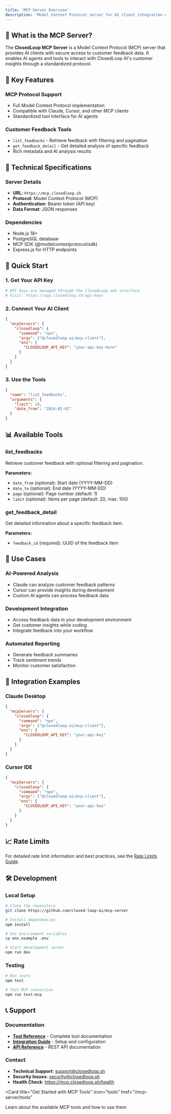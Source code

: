 ```yaml
---
title: 'MCP Server Overview'
description: 'Model Context Protocol server for AI client integration with ClosedLoop AI'
---
```


## 🤖 What is the MCP Server?

The **ClosedLoop MCP Server** is a Model Context Protocol (MCP) server that provides AI clients with secure access to customer feedback data. It enables AI agents and tools to interact with ClosedLoop AI's customer insights through a standardized protocol.

## 🎯 Key Features

### **MCP Protocol Support**
- Full Model Context Protocol implementation
- Compatible with Claude, Cursor, and other MCP clients
- Standardized tool interface for AI agents

### **Customer Feedback Tools**
- `list_feedbacks` - Retrieve feedback with filtering and pagination
- `get_feedback_detail` - Get detailed analysis of specific feedback
- Rich metadata and AI analysis results

## 🔧 Technical Specifications

### **Server Details**
- **URL**: `https://mcp.closedloop.sh`
- **Protocol**: Model Context Protocol (MCP)
- **Authentication**: Bearer token (API key)
- **Data Format**: JSON responses

### **Dependencies**
- Node.js 18+
- PostgreSQL database
- MCP SDK (@modelcontextprotocol/sdk)
- Express.js for HTTP endpoints

## 🚀 Quick Start

### 1. Get Your API Key
```bash
# API keys are managed through the ClosedLoop web interface
# Visit: https://app.closedloop.sh/api-keys
```

### 2. Connect Your AI Client
```json
{
  "mcpServers": {
    "closedloop": {
      "command": "npx",
      "args": ["@closedloop-ai/mcp-client"],
      "env": {
        "CLOSEDLOOP_API_KEY": "your-api-key-here"
      }
    }
  }
}
```

### 3. Use the Tools
```json
{
  "name": "list_feedbacks",
  "arguments": {
    "limit": 10,
    "date_from": "2024-01-01"
  }
}
```

## 📊 Available Tools

### **list_feedbacks**
Retrieve customer feedback with optional filtering and pagination.

**Parameters:**
- `date_from` (optional): Start date (YYYY-MM-DD)
- `date_to` (optional): End date (YYYY-MM-DD)
- `page` (optional): Page number (default: 1)
- `limit` (optional): Items per page (default: 20, max: 100)

### **get_feedback_detail**
Get detailed information about a specific feedback item.

**Parameters:**
- `feedback_id` (required): UUID of the feedback item

## 🎯 Use Cases

### **AI-Powered Analysis**
- Claude can analyze customer feedback patterns
- Cursor can provide insights during development
- Custom AI agents can process feedback data

### **Development Integration**
- Access feedback data in your development environment
- Get customer insights while coding
- Integrate feedback into your workflow

### **Automated Reporting**
- Generate feedback summaries
- Track sentiment trends
- Monitor customer satisfaction

## 🔗 Integration Examples

### **Claude Desktop**
```json
{
  "mcpServers": {
    "closedloop": {
      "command": "npx",
      "args": ["@closedloop-ai/mcp-client"],
      "env": {
        "CLOSEDLOOP_API_KEY": "your-api-key"
      }
    }
  }
}
```

### **Cursor IDE**
```json
{
  "mcpServers": {
    "closedloop": {
      "command": "npx", 
      "args": ["@closedloop-ai/mcp-client"],
      "env": {
        "CLOSEDLOOP_API_KEY": "your-api-key"
      }
    }
  }
}
```

## 📈 Rate Limits

For detailed rate limit information and best practices, see the [Rate Limits Guide](/mcp-server/rate-limits).

## 🛠️ Development

### **Local Setup**
```bash
# Clone the repository
git clone https://github.com/closed-loop-ai/mcp-server

# Install dependencies
npm install

# Set environment variables
cp env.example .env

# Start development server
npm run dev
```

### **Testing**
```bash
# Run tests
npm test

# Test MCP connection
npm run test:mcp
```

## 📞 Support

### **Documentation**
- **[Tool Reference](/mcp-server/tools)** - Complete tool documentation
- **[Integration Guide](/mcp-server/integration)** - Setup and configuration
- **[API Reference](/api-reference)** - REST API documentation

### **Contact**
- **Technical Support**: support@closedloop.sh
- **Security Issues**: security@closedloop.sh
- **Health Check**: https://mcp.closedloop.sh/health

<Card
  title="Get Started with MCP Tools"
  icon="tools"
  href="/mcp-server/tools"
>
  Learn about the available MCP tools and how to use them
</Card>
